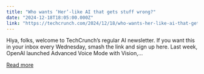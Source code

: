 ```yaml
---
title: "Who wants ‘Her’-like AI that gets stuff wrong?"
date: "2024-12-18T18:05:00.000Z"
link: "https://techcrunch.com/2024/12/18/who-wants-her-like-ai-that-gets-stuff-wrong/"
---
```


Hiya, folks, welcome to TechCrunch’s regular AI newsletter. If you want this in your inbox every Wednesday, smash the link and sign up here. Last week, OpenAI launched Advanced Voice Mode with Vision,...

[Read more](https://techcrunch.com/2024/12/18/who-wants-her-like-ai-that-gets-stuff-wrong/)
